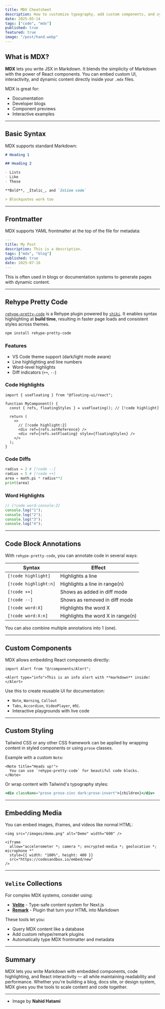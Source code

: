```yaml
---
title: MDX Cheatsheet
description: How to customize typography, add custom components, and syntax highlighting within MDX files.
date: 2025-05-14
tags: ["code", "mdx"]
published: true
featured: true
image: "/post/hand.webp"
---
```


## What is MDX?

**MDX** lets you write JSX in Markdown. It blends the simplicity of Markdown with the power of React components. You can embed custom UI, interactivity, and dynamic content directly inside your `.mdx` files.

MDX is great for:

- Documentation
- Developer blogs
- Component previews
- Interactive examples

---

## Basic Syntax

MDX supports standard Markdown:

```md
# Heading 1

## Heading 2

- Lists
- Like
- These

**Bold**, _Italic_, and `Inline code`

> Blockquotes work too
```

---

## Frontmatter

MDX supports YAML frontmatter at the top of the file for metadata:

```yaml
---
title: My Post
description: This is a description.
tags: ["mdx", "blog"]
published: true
date: 2025-07-16
---
```

This is often used in blogs or documentation systems to generate pages with dynamic content.

---

## Rehype Pretty Code

[`rehype-pretty-code`](https://github.com/atomiks/rehype-pretty-code) is a Rehype plugin powered by [`shiki`](https://github.com/shikijs/shiki). It enables syntax highlighting at **build time**, resulting in faster page loads and consistent styles across themes.

```bash
npm install rehype-pretty-code
```

### Features

- VS Code theme support (dark/light mode aware)
- Line highlighting and line numbers
- Word-level highlights
- Diff indicators (`++`, `--`)

### Code Highlights

```tsx
import { useFloating } from "@floating-ui/react";

function MyComponent() {
  const { refs, floatingStyles } = useFloating(); // [!code highlight]

  return (
    <>
      // [!code highlight:2]
      <div ref={refs.setReference} />
      <div ref={refs.setFloating} style={floatingStyles} />
    </>
  );
}
```

### Code Diffs

```py
radius = 2 # [!code --]
radius = 5 # [!code ++]
area = math.pi * radius**2
print(area)
```

### Word Highlights

```js
// [!code word:console:2]
console.log("1");
console.log("2");
console.log("3");
console.log("4");
```

---

## Code Block Annotations

With `rehype-pretty-code`, you can annotate code in several ways:

| Syntax                | Effect                            |
| --------------------- | --------------------------------- |
| `[!code highlight]`   | Highlights a line                 |
| `[!code highlight:n]` | Highlights a line in range(n)     |
| `[!code ++]`          | Shows as added in diff mode       |
| `[!code --]`          | Shows as removed in diff mode     |
| `[!code word:X]`      | Highlights the word X             |
| `[!code word:X:n]`    | Highlights the word X in range(n) |

You can also combine multiple annotations into 1 (one).

---

## Custom Components

MDX allows embedding React components directly:

```mdx
import Alert from "@/components/Alert";

<Alert type="info">This is an info alert with **markdown** inside!</Alert>
```

Use this to create reusable UI for documentation:

- `Note`, `Warning`, `Callout`
- `Tabs`, `Accordion`, `VideoPlayer`, etc.
- Interactive playgrounds with live code

---

## Custom Styling

Tailwind CSS or any other CSS framework can be applied by wrapping content in styled components or using `prose` classes.

Example with a custom `Note`:

```mdx
<Note title="Heads up!">
  You can use `rehype-pretty-code` for beautiful code blocks.
</Note>
```

Or wrap content with Tailwind's typography styles:

```jsx
<div className="prose prose-zinc dark:prose-invert">{children}</div>
```

---

## Embedding Media

You can embed images, iframes, and videos like normal HTML:

```mdx
<img src="/images/demo.png" alt="Demo" width="600" />

<iframe
  allow="accelerometer *; camera *; encrypted-media *; geolocation *; microphone *"
  style={{ width: "100%", height: 400 }}
  src="https://codesandbox.io/embed/new"
/>
```

---

## `Velite` Collections

For complex MDX systems, consider using:

- **[Velite](https://velite.js.org)** - Type-safe content system for Next.js
- **[Remark](https://npmjs.com/package/rehype-remark)** - Plugin that turn your HTML into Markdown

These tools let you:

- Query MDX content like a database
- Add custom rehype/remark plugins
- Automatically type MDX frontmatter and metadata

---

## Summary

MDX lets you write Markdown with embedded components, code highlighting, and React interactivity — all while maintaining readability and performance. Whether you're building a blog, docs site, or design system, MDX gives you the tools to scale content and code together.

---

- Image by **Nahid Hatami**
